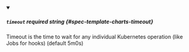 
<details className="config-field" data-expandable="false" open>
<summary>

##### `timeout` <span className="config-field-required" data-required="false">required</span> <span className="config-field-type">string</span> <span className="config-field-default"></span> <span className="config-field-enum"></span> {#spec-template-charts-timeout}

Timeout is the time to wait for any individual Kubernetes operation (like Jobs for hooks) (default 5m0s)

</summary>



</details>
